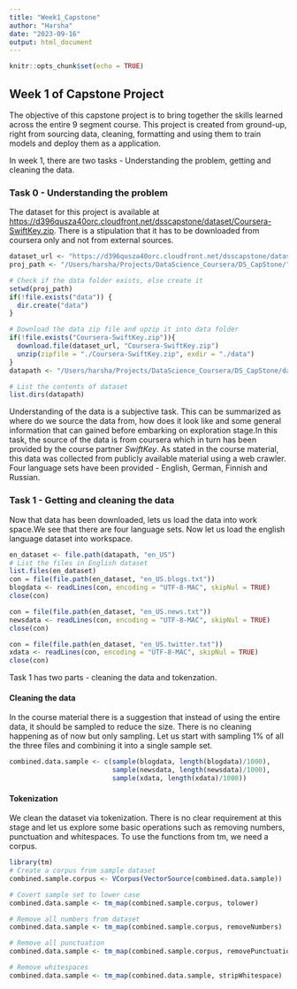 ```yaml
---
title: "Week1_Capstone"
author: "Harsha"
date: "2023-09-16"
output: html_document
---
```


```r
knitr::opts_chunk$set(echo = TRUE)
```

## Week 1 of Capstone Project

The objective of this capstone project is to bring together the skills learned across the entire 9 segment course. This project is created from ground-up, right from sourcing data, cleaning, formatting and using them to train models and deploy them as a application.

In week 1, there are two tasks - Understanding the problem, getting and cleaning the data.

### Task 0 - Understanding the problem
The dataset for this project is available at  <https://d396qusza40orc.cloudfront.net/dsscapstone/dataset/Coursera-SwiftKey.zip>. There is a stipulation that it has to be downloaded from coursera only and not from external sources. 


```r
dataset_url <- "https://d396qusza40orc.cloudfront.net/dsscapstone/dataset/Coursera-SwiftKey.zip"
proj_path <- "/Users/harsha/Projects/DataScience_Coursera/DS_CapStone/"

# Check if the data folder exists, else create it
setwd(proj_path)
if(!file.exists("data")) {
  dir.create("data")
}

# Download the data zip file and upzip it into data folder
if(!file.exists("Coursera-SwiftKey.zip")){
  download.file(dataset_url, "Coursera-SwiftKey.zip")
  unzip(zipfile = "./Coursera-SwiftKey.zip", exdir = "./data")
}
datapath <- "/Users/harsha/Projects/DataScience_Coursera/DS_CapStone/data/final"

# List the contents of dataset
list.dirs(datapath)

```
Understanding of the data is a subjective task. This can be summarized as where do we source the data from, how does it look like and some general information that can gained before embarking on exploration stage.In this task, the source of the data is from coursera which in turn has been provided by the course partner *SwiftKey*. As stated in the course material, this data was collected from publicly available material using a web crawler. Four language sets have been provided - English, German, Finnish and Russian.

### Task 1 - Getting and cleaning the data
Now that data has been downloaded, lets us load the data into work space.We see that there are four language sets. Now let us load the english language dataset into workspace.
```r
en_dataset <- file.path(datapath, "en_US")
# List the files in English dataset
list.files(en_dataset)
con = file(file.path(en_dataset, "en_US.blogs.txt"))
blogdata <- readLines(con, encoding = "UTF-8-MAC", skipNul = TRUE)
close(con)

con = file(file.path(en_dataset, "en_US.news.txt"))
newsdata <- readLines(con, encoding = "UTF-8-MAC", skipNul = TRUE)
close(con)

con = file(file.path(en_dataset, "en_US.twitter.txt"))
xdata <- readLines(con, encoding = "UTF-8-MAC", skipNul = TRUE)
close(con)
```

Task 1 has two parts - cleaning the data and tokenzation.

#### Cleaning the data
In the course material there is a suggestion that instead of using the entire data, it should be sampled to reduce the size. There is no cleaning happening as of now but only sampling. Let us start with sampling 1% of all the three files and combining it into a single sample set.
```r
combined.data.sample <- c(sample(blogdata, length(blogdata)/1000), 
                          sample(newsdata, length(newsdata)/1000), 
                          sample(xdata, length(xdata)/1000))
```

#### Tokenization
We clean the dataset via tokenization. There is no clear requirement at this stage and let us explore some basic operations such as removing numbers, punctuation and whitespaces. To use the functions from tm, we need a corpus. 
```r
library(tm)
# Create a corpus from sample dataset
combined.sample.corpus <- VCorpus(VectorSource(combined.data.sample))

# Covert sample set to lower case
combined.data.sample <- tm_map(combined.sample.corpus, tolower)

# Remove all numbers from dataset
combined.data.sample <- tm_map(combined.sample.corpus, removeNumbers)

# Remove all punctuation
combined.data.sample <- tm_map(combined.sample.corpus, removePunctuation)

# Remove whitespaces
combined.data.sample <- tm_map(combined.data.sample, stripWhitespace)

```

